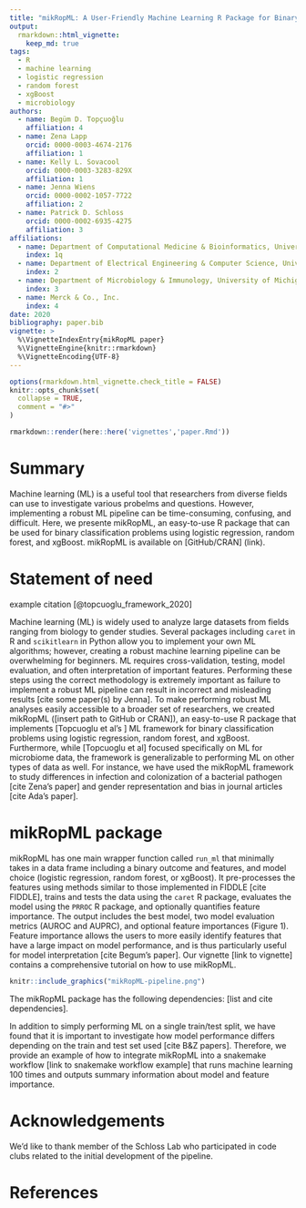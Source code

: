 ```yaml
---
title: "mikRopML: A User-Friendly Machine Learning R Package for Binary Classification Problems"
output: 
  rmarkdown::html_vignette:
    keep_md: true
tags:
  - R
  - machine learning
  - logistic regression
  - random forest
  - xgBoost
  - microbiology
authors:
  - name: Begüm D. Topçuoğlu
    affiliation: 4
  - name: Zena Lapp
    orcid: 0000-0003-4674-2176
    affiliation: 1
  - name: Kelly L. Sovacool
    orcid: 0000-0003-3283-829X
    affiliation: 1
  - name: Jenna Wiens
    orcid: 0000-0002-1057-7722
    affiliation: 2
  - name: Patrick D. Schloss
    orcid: 0000-0002-6935-4275
    affiliation: 3
affiliations:
  - name: Department of Computational Medicine & Bioinformatics, University of Michigan
    index: 1q
  - name: Department of Electrical Engineering & Computer Science, University of Michigan
    index: 2
  - name: Department of Microbiology & Immunology, University of Michigan
    index: 3
  - name: Merck & Co., Inc.
    index: 4
date: 2020
bibliography: paper.bib
vignette: >
  %\VignetteIndexEntry{mikRopML paper}
  %\VignetteEngine{knitr::rmarkdown}
  %\VignetteEncoding{UTF-8}
---
```


```r
options(rmarkdown.html_vignette.check_title = FALSE)
knitr::opts_chunk$set(
  collapse = TRUE,
  comment = "#>"
)
```
```r
rmarkdown::render(here::here('vignettes','paper.Rmd'))
```


# Summary
Machine learning (ML) is a useful tool that researchers from diverse fields can use to investigate various probelms and questions. However, implementing a robust ML pipeline can be time-consuming, confusing, and difficult. Here, we presente mikRopML, an easy-to-use R package that can be used for binary classification problems using logistic regression, random forest, and xgBoost. mikRopML is available on [GitHub/CRAN] (link). 

# Statement of need

example citation [@topcuoglu_framework_2020]

Machine learning (ML) is widely used to analyze large datasets from fields ranging from biology to gender studies. Several packages including `caret` in R and `scikitlearn` in Python allow you to implement your own ML algorithms; however, creating a robust machine learning pipeline can be overwhelming for beginners. ML requires cross-validation, testing, model evaluation, and often interpretation of important features. Performing these steps using the correct methodology is extremely important as failure to implement a robust ML pipeline can result in incorrect and misleading results [cite some paper(s) by Jenna]. To make performing robust ML analyses easily accessible to a broader set of researchers, we created mikRopML ([insert path to GitHub or CRAN]), an easy-to-use R package that implements [Topcuoglu et al's ] ML framework for binary classification problems using logistic regression, random forest, and xgBoost. Furthermore, while [Topcuoglu et al] focused specifically on ML for microbiome data, the framework is generalizable to performing ML on other types of data as well. For instance, we have used the mikRopML framework to study differences in infection and colonization of a bacterial pathogen [cite Zena’s paper] and gender representation and bias in journal articles [cite Ada’s paper]. 

# mikRopML package

mikRopML has one main wrapper function called `run_ml` that minimally takes in a data frame including a binary outcome and features, and model choice (logistic regression, random forest, or xgBoost). It pre-processes the features using methods similar to those implemented in FIDDLE [cite FIDDLE], trains and tests the data using the `caret` R package, evaluates the model using the `PRROC` R package, and optionally quantifies feature importance. The output includes the best model, two model evaluation metrics (AUROC and AUPRC), and optional feature importances (Figure 1). Feature importance allows the users to more easily identify features that have a large impact on model performance, and is thus particularly useful for model interpretation [cite Begum's paper]. Our vignette [link to vignette] contains a comprehensive tutorial on how to use mikRopML.

<!-- ![Figure 1. MikRopML pipeline](./mikRopML-pipeline.pdf){width=100%} -->

```r
knitr::include_graphics("mikRopML-pipeline.png")
```

The mikRopML package has the following dependencies: [list and cite dependencies]. 

In addition to simply performing ML on a single train/test split, we have found that it is important to investigate how model performance differs depending on the train and test set used [cite B&Z papers]. Therefore, we provide an example of how to integrate mikRopML into a snakemake workflow [link to snakemake workflow example] that runs machine learning 100 times and outputs summary information about model and feature importance.

# Acknowledgements

We'd like to thank member of the Schloss Lab who participated in code clubs related to the initial development of the pipeline. 

# References
